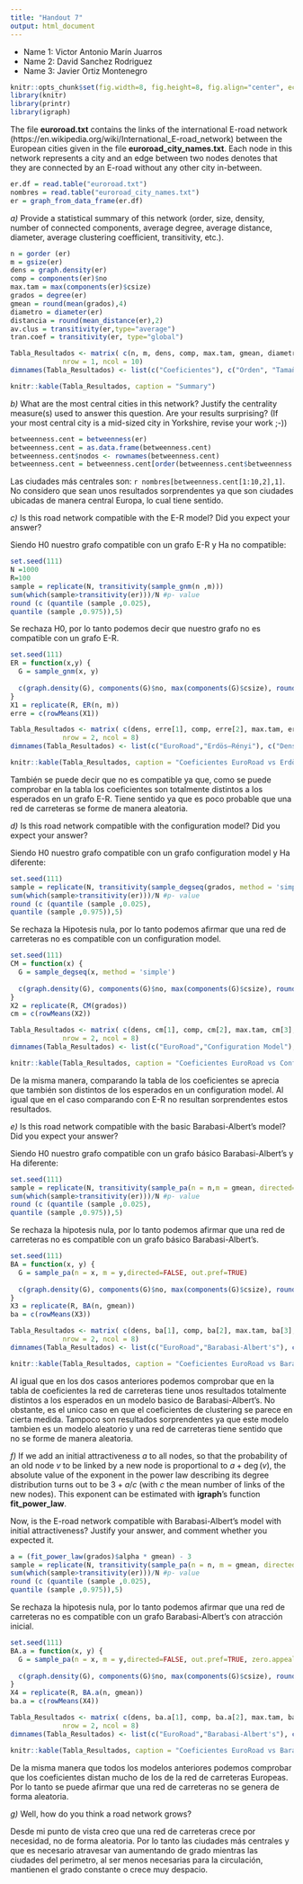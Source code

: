```yaml
---
title: "Handout 7"
output: html_document
---
```


* Name 1: Victor Antonio Marín Juarros
* Name 2: David Sanchez Rodriguez
* Name 3: Javier Ortiz Montenegro

```r
knitr::opts_chunk$set(fig.width=8, fig.height=8, fig.align="center", echo=TRUE, warning=FALSE, message=FALSE,autodep = TRUE,cache=TRUE)
library(knitr)
library(printr)
library(igraph)
```



The file **euroroad.txt** contains the links of the international E-road network (https://en.wikipedia.org/wiki/International_E-road_network) between the European cities given in the file **euroroad_city_names.txt**. Each node in this network represents a city and an edge between two nodes denotes that they are connected by an E-road without any other city in-between. 

```r
er.df = read.table("euroroad.txt")
nombres = read.table("euroroad_city_names.txt")
er = graph_from_data_frame(er.df)
```

*a)* Provide a statistical summary of this network (order, size, density, number of connected components, average degree, average distance, diameter, average clustering coefficient, transitivity, etc.). 

```r
n = gorder (er)
m = gsize(er)
dens = graph.density(er)
comp = components(er)$no
max.tam = max(components(er)$csize)
grados = degree(er)
gmean = round(mean(grados),4)
diametro = diameter(er)
distancia = round(mean_distance(er),2)
av.clus = transitivity(er,type="average")
tran.coef = transitivity(er, type="global")
```
```r

Tabla_Resultados <- matrix( c(n, m, dens, comp, max.tam, gmean, diametro, distancia, av.clus, tran.coef),
             nrow = 1, ncol = 10)
dimnames(Tabla_Resultados) <- list(c("Coeficientes"), c("Orden", "Tamaño", "Densidad", "Componentes", "Tamaño componente mayor", "Grado medio", "Diametro", "Distancia", "Coeficiente de clustering", "Coeficiente de transitividad"))
```
```r
knitr::kable(Tabla_Resultados, caption = "Summary")
```

*b)* What are the most central cities in this network? Justify the centrality measure(s) used to answer this question. Are your results surprising? (If your most central city is a mid-sized city in Yorkshire, revise your work ;-))

```r
betweenness.cent = betweenness(er)
betweenness.cent = as.data.frame(betweenness.cent)
betweenness.cent$nodos <- rownames(betweenness.cent)
betweenness.cent = betweenness.cent[order(betweenness.cent$betweenness.cent ,decreasing = TRUE),]
```
Las ciudades más centrales son: `r nombres[betweenness.cent[1:10,2],1]`. No considero que sean unos resultados sorprendentes ya que son ciudades ubicadas de manera central Europa, lo cual tiene sentido.

*c)* Is this road network compatible with the E-R model? Did you expect your answer?

Siendo H0 nuestro grafo compatible con un grafo E-R y Ha no compatible:

```r
set.seed(111)
N =1000
R=100
sample = replicate(N, transitivity(sample_gnm(n ,m)))
sum(which(sample>transitivity(er)))/N #p- value
round (c (quantile (sample ,0.025),
quantile (sample ,0.975)),5)
```
Se rechaza H0, por lo tanto podemos decir que nuestro grafo no es compatible con un grafo E-R.


```r
set.seed(111)
ER = function(x,y) {
  G = sample_gnm(x, y)
  
  c(graph.density(G), components(G)$no, max(components(G)$csize), round(mean(degree(G)),4), diameter(G), mean_distance(G),   transitivity(G, type="average"), transitivity(G))
}
X1 = replicate(R, ER(n, m))
erre = c(rowMeans(X1))
```
```r

Tabla_Resultados <- matrix( c(dens, erre[1], comp, erre[2], max.tam, erre[3], gmean, erre[4], diametro, erre[5], distancia, erre[6], av.clus, erre[7], tran.coef, erre[8]),
             nrow = 2, ncol = 8)
dimnames(Tabla_Resultados) <- list(c("EuroRoad","Erdös–Rényi"), c("Densidad", "Componentes", "Tamaño componente mayor", "Grado medio", "Diametro", "Distancia", "Coeficiente de clustering", "Coeficiente de transitividad"))
```
```r
knitr::kable(Tabla_Resultados, caption = "Coeficientes EuroRoad vs Erdös–Rényi")
```

También se puede decir que no es compatible ya que, como se puede comprobar en la tabla los coeficientes son totalmente distintos a los esperados en un grafo E-R. Tiene sentido ya que es poco probable que una red de carreteras se forme de manera aleatoria.

*d)* Is this road network compatible with the configuration model? Did you expect your answer?

Siendo H0 nuestro grafo compatible con un grafo configuration model y Ha diferente:

```r
set.seed(111)
sample = replicate(N, transitivity(sample_degseq(grados, method = 'simple')))
sum(which(sample>transitivity(er)))/N #p- value
round (c (quantile (sample ,0.025),
quantile (sample ,0.975)),5)
```

Se rechaza la Hipotesis nula, por lo tanto podemos afirmar que una red de carreteras no es compatible con un configuration model.

```r
set.seed(111)
CM = function(x) {
  G = sample_degseq(x, method = 'simple')
  
  c(graph.density(G), components(G)$no, max(components(G)$csize), round(mean(degree(G)),4), diameter(G), mean_distance(G),   transitivity(G, type="average"), transitivity(G))
}
X2 = replicate(R, CM(grados))
cm = c(rowMeans(X2))
```
```r

Tabla_Resultados <- matrix( c(dens, cm[1], comp, cm[2], max.tam, cm[3], gmean, cm[4], diametro, cm[5], distancia, cm[6], av.clus, cm[7], tran.coef, cm[8]),
             nrow = 2, ncol = 8)
dimnames(Tabla_Resultados) <- list(c("EuroRoad","Configuration Model"), c("Densidad", "Componentes", "Tamaño componente mayor", "Grado medio", "Diametro", "Distancia", "Coeficiente de clustering", "Coeficiente de transitividad"))
```
```r
knitr::kable(Tabla_Resultados, caption = "Coeficientes EuroRoad vs Configuration Model")
```


De la misma manera, comparando la tabla de los coeficientes se aprecia que también son distintos de los esperados en un configuration model. Al igual que en el caso comparando con E-R no resultan sorprendentes estos resultados.

*e)* Is this road network compatible with the basic Barabasi-Albert's model?  Did you expect your answer?

Siendo H0 nuestro grafo compatible con un grafo básico Barabasi-Albert's y Ha diferente:

```r
set.seed(111)
sample = replicate(N, transitivity(sample_pa(n = n,m = gmean, directed=FALSE, out.pref=TRUE)))
sum(which(sample>transitivity(er)))/N #p- value
round (c (quantile (sample ,0.025),
quantile (sample ,0.975)),5)
```
Se rechaza la hipotesis nula, por lo tanto podemos afirmar que una red de carreteras no es compatible con un grafo básico Barabasi-Albert's.

```r
set.seed(111)
BA = function(x, y) {
  G = sample_pa(n = x, m = y,directed=FALSE, out.pref=TRUE)
  
  c(graph.density(G), components(G)$no, max(components(G)$csize), round(mean(degree(G)),4), diameter(G), mean_distance(G),   transitivity(G, type="average"), transitivity(G))
}
X3 = replicate(R, BA(n, gmean))
ba = c(rowMeans(X3))
```
```r

Tabla_Resultados <- matrix( c(dens, ba[1], comp, ba[2], max.tam, ba[3], gmean, ba[4], diametro, ba[5], distancia, ba[6], av.clus, ba[7], tran.coef, ba[8]),
             nrow = 2, ncol = 8)
dimnames(Tabla_Resultados) <- list(c("EuroRoad","Barabasi-Albert's"), c("Densidad", "Componentes", "Tamaño componente mayor", "Grado medio", "Diametro", "Distancia", "Coeficiente de clustering", "Coeficiente de transitividad"))
```
```r
knitr::kable(Tabla_Resultados, caption = "Coeficientes EuroRoad vs Barabasi-Albert's")
```


Al igual que en los dos casos anteriores podemos comprobar que en la tabla de coeficientes la red de carreteras tiene unos resultados totalmente distintos a los esperados en un modelo basico de Barabasi-Albert's. No obstante, es el unico caso en que el coeficientes de clustering se parece en cierta medida. 
Tampoco son resultados sorprendentes ya que este modelo tambien es un modelo aleatorio y una red de carreteras tiene sentido que no se forme de manera aleatoria.

*f)* If we add an initial attractiveness $a$ to all nodes, so that the probability of an old node $v$ to be linked by a new node is  proportional to $a+\deg(v)$, the absolute value of the exponent in the power law describing its degree distribution turns out to be $3+a/c$ (with $c$ the mean number of links of the new nodes). This exponent can be estimated with **igraph**'s function **fit_power_law**. 

Now, is the E-road network compatible with Barabasi-Albert's model with initial attractiveness? Justify your answer, and comment whether you expected it.

```r
a = (fit_power_law(grados)$alpha * gmean) - 3
sample = replicate(N, transitivity(sample_pa(n = n, m = gmean, directed = F, out.pref = T, zero.appeal = a)))
sum(which(sample>transitivity(er)))/N #p- value
round (c (quantile (sample ,0.025),
quantile (sample ,0.975)),5)
```

Se rechaza la hipotesis nula, por lo tanto podemos afirmar que una red de carreteras no es compatible con un grafo Barabasi-Albert's con atracción inicial.

```r
set.seed(111)
BA.a = function(x, y) {
  G = sample_pa(n = x, m = y,directed=FALSE, out.pref=TRUE, zero.appeal = a)
  
  c(graph.density(G), components(G)$no, max(components(G)$csize), round(mean(degree(G)),4), diameter(G), mean_distance(G),   transitivity(G, type="average"), transitivity(G))
}
X4 = replicate(R, BA.a(n, gmean))
ba.a = c(rowMeans(X4))
```
```r

Tabla_Resultados <- matrix( c(dens, ba.a[1], comp, ba.a[2], max.tam, ba.a[3], gmean, ba.a[4], diametro, ba.a[5], distancia, ba.a[6], av.clus, ba.a[7], tran.coef, ba.a[8]),
             nrow = 2, ncol = 8)
dimnames(Tabla_Resultados) <- list(c("EuroRoad","Barabasi-Albert's"), c("Densidad", "Componentes", "Tamaño componente mayor", "Grado medio", "Diametro", "Distancia", "Coeficiente de clustering", "Coeficiente de transitividad"))
```
```r
knitr::kable(Tabla_Resultados, caption = "Coeficientes EuroRoad vs Barabasi-Albert's IA")
```

De la misma manera que todos los modelos anteriores podemos comprobar que los coeficientes distan mucho de los de la red de carreteras Europeas. Por lo tanto se puede afirmar que una red de carreteras no se genera de forma aleatoria.

*g)* Well, how do you think a road network grows?

Desde mi punto de vista creo que una red de carreteras crece por necesidad, no de forma aleatoria. Por lo tanto las ciudades más centrales y que es necesario atravesar van aumentando de grado mientras las ciudades del perimetro, al ser menos necesarias para la circulación, mantienen el grado constante o crece muy despacio.
